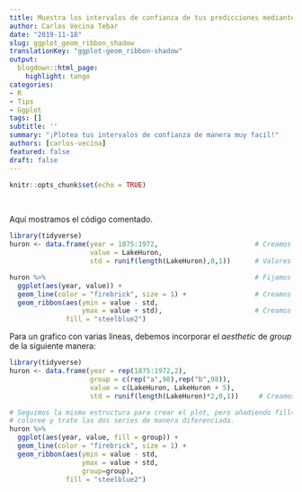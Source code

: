 ```yaml
---
title: Muestra los intervalos de confianza de tus predicciones mediante geom_ribbon() con Ggplot
author: Carlos Vecina Tebar
date: "2019-11-18"
slug: ggplot_geom_ribbon_shadow
translationKey: "ggplot-geom_ribbon-shadow"
output:
  blogdown::html_page:
    highlight: tango
categories:
- R
- Tips
- Ggplot
tags: []
subtitle: ''
summary: "¡Plotea tus intervalos de confianza de manera muy facil!"
authors: [carlos-vecina]
featured: false
draft: false
---
```


```r
knitr::opts_chunk$set(echo = TRUE)
```

<br>

Aquí mostramos el código comentado.


```r
library(tidyverse)
huron <- data.frame(year = 1875:1972,                        # Creamos el conjunto de datos
                    value = LakeHuron,
                    std = runif(length(LakeHuron),0,1))      # Valores random para representar la desviación   

huron %>%                                                    # Fijamos los ejes X e Y
  ggplot(aes(year, value)) +          
  geom_line(color = "firebrick", size = 1) +                 # Creamos la gráfica de linea 
  geom_ribbon(aes(ymin = value - std,
                  ymax = value + std),                       # Creamos los intervalos con valor +- std
              fill = "steelblue2") 

```

Para un grafico con varias lineas, debemos incorporar el *aesthetic* de *group* de la siguiente manera:

```r
library(tidyverse)
huron <- data.frame(year = rep(1875:1972,2), 
                    group = c(rep("a",98),rep("b",98)),
                    value = c(LakeHuron, LakeHuron + 5),
                    std = runif(length(LakeHuron)*2,0,1))     # Creamos el conjunto de datos con dos series

# Seguimos la misma estructura para crear el plot, pero añadiendo fill=group y group=group para indicar que
# coloree y trate las dos series de manera diferenciada.
huron %>% 
  ggplot(aes(year, value, fill = group)) +                    
  geom_line(color = "firebrick", size = 1) +
  geom_ribbon(aes(ymin = value - std,
                  ymax = value + std,
                  group=group),
              fill = "steelblue2") 

```


